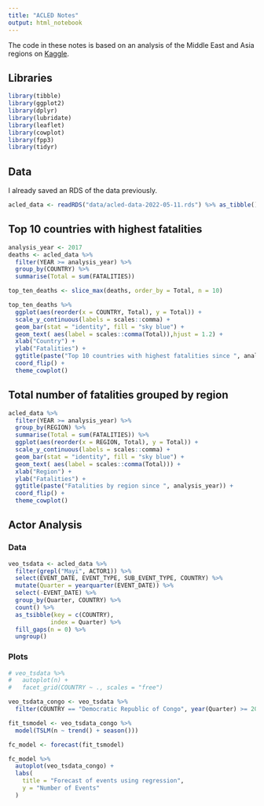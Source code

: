 ```yaml
---
title: "ACLED Notes"
output: html_notebook
---
```


The code in these notes is based on an analysis of the Middle East and Asia regions on [Kaggle](https://www.kaggle.com/code/apalempa/acled-exploratory-analysis/script).

## Libraries

```r
library(tibble)
library(ggplot2)
library(dplyr)
library(lubridate)
library(leaflet)
library(cowplot)
library(fpp3)
library(tidyr)
```

## Data

I already saved an RDS of the data previously.

```r
acled_data <- readRDS("data/acled-data-2022-05-11.rds") %>% as_tibble()
```

## Top 10 countries with highest fatalities

```r
analysis_year <- 2017
deaths <- acled_data %>%
  filter(YEAR >= analysis_year) %>%
  group_by(COUNTRY) %>%
  summarise(Total = sum(FATALITIES))

top_ten_deaths <- slice_max(deaths, order_by = Total, n = 10)

top_ten_deaths %>%
  ggplot(aes(reorder(x = COUNTRY, Total), y = Total)) +
  scale_y_continuous(labels = scales::comma) +
  geom_bar(stat = "identity", fill = "sky blue") +
  geom_text( aes(label = scales::comma(Total)),hjust = 1.2) +
  xlab("Country") + 
  ylab("Fatalities") + 
  ggtitle(paste("Top 10 countries with highest fatalities since ", analysis_year)) +
  coord_flip() +
  theme_cowplot()
```

## Total number of fatalities grouped by region

```r

acled_data %>%
  filter(YEAR >= analysis_year) %>%
  group_by(REGION) %>%
  summarise(Total = sum(FATALITIES)) %>%
  ggplot(aes(reorder(x = REGION, Total), y = Total)) +
  scale_y_continuous(labels = scales::comma) +
  geom_bar(stat = "identity", fill = "sky blue") +
  geom_text( aes(label = scales::comma(Total))) +
  xlab("Region") + 
  ylab("Fatalities") + 
  ggtitle(paste("Fatalities by region since ", analysis_year)) +
  coord_flip() +
  theme_cowplot()
```

## Actor Analysis

### Data

```r
veo_tsdata <- acled_data %>%
  filter(grepl("Mayi", ACTOR1)) %>%
  select(EVENT_DATE, EVENT_TYPE, SUB_EVENT_TYPE, COUNTRY) %>%
  mutate(Quarter = yearquarter(EVENT_DATE)) %>%
  select(-EVENT_DATE) %>%
  group_by(Quarter, COUNTRY) %>%
  count() %>%
  as_tsibble(key = c(COUNTRY),
            index = Quarter) %>%
  fill_gaps(n = 0) %>%
  ungroup()

```

### Plots

```r
# veo_tsdata %>%
#   autoplot(n) +
#   facet_grid(COUNTRY ~ ., scales = "free")

veo_tsdata_congo <- veo_tsdata %>%
  filter(COUNTRY == "Democratic Republic of Congo", year(Quarter) >= 2015)

fit_tsmodel <- veo_tsdata_congo %>%
  model(TSLM(n ~ trend() + season()))

fc_model <- forecast(fit_tsmodel)

fc_model %>%
  autoplot(veo_tsdata_congo) +
  labs(
    title = "Forecast of events using regression",
    y = "Number of Events"
  )
```



